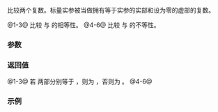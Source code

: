 {{title|1=operator==,!={{dsc small|(std::complex)}}}}
{{cpp/numeric/complex/navbar}}
{{dcl begin}}
{{dcl header|complex}}
{{dcl rev multi|num=1|until1=c++14|dcl1=
template&lt; class T &gt;
bool operator==( const complex&lt;T&gt;&amp; lhs, const complex&lt;T&gt;&amp; rhs );
|dcl2=
template&lt; class T &gt;
constexpr bool operator==( const complex&lt;T&gt;&amp; lhs, const complex&lt;T&gt;&amp; rhs );
}}
{{dcl rev multi|num=2|until1=c++14|dcl1=
template&lt; class T &gt;
bool operator==( const complex&lt;T&gt;&amp; lhs, const T&amp; rhs );
|dcl2=
template&lt; class T &gt;
constexpr bool operator==( const complex&lt;T&gt;&amp; lhs, const T&amp; rhs );
}}
{{dcl rev multi|num=3|until1=c++14|dcl1=
template&lt; class T &gt;
bool operator==( const T&amp; lhs, const complex&lt;T&gt;&amp; rhs );
|until2=c++20|dcl2=
template&lt; class T &gt;
constexpr bool operator==( const T&amp; lhs, const complex&lt;T&gt;&amp; rhs );
}}
{{dcl rev multi|num=4|until1=c++14|dcl1=
template&lt; class T &gt;
bool operator!=( const complex&lt;T&gt;&amp; lhs, const complex&lt;T&gt;&amp; rhs );
|until2=c++20|dcl2=
template&lt; class T &gt;
constexpr bool operator!=( const complex&lt;T&gt;&amp; lhs, const complex&lt;T&gt;&amp; rhs );
}}
{{dcl rev multi|num=5|until1=c++14|dcl1=
template&lt; class T &gt;
bool operator!=( const complex&lt;T&gt;&amp; lhs, const T&amp; rhs );
|until2=c++20|dcl2=
template&lt; class T &gt;
constexpr bool operator!=( const complex&lt;T&gt;&amp; lhs, const T&amp; rhs );
}}
{{dcl rev multi|num=6|until1=c++14|dcl1=
template&lt; class T &gt;
bool operator!=( const T&amp; lhs, const complex&lt;T&gt;&amp; rhs );
|until2=c++20|dcl2=
template&lt; class T &gt;
constexpr bool operator!=( const T&amp; lhs, const complex&lt;T&gt;&amp; rhs );
}}
{{dcl end}}
比较两个复数。标量实参被当做拥有等于实参的实部和设为零的虚部的复数。

@1-3@ 比较 {{c|lhs}} 与 {{c|rhs}} 的相等性。
@4-6@ 比较 {{c|lhs}} 与 {{c|rhs}} 的不等性。

{{rrev|since=c++20|
{{cpp/note synthesized eq}}
}}

===参数===
{{par begin}}
{{par|lhs, rhs|要比较的实参：要么都是复数，要么是一个复数和另一个匹配类型（{{c|float}}、{{c|double}}、{{c|long double}}）的标量}}
{{par end}}

===返回值===
@1-3@ 若 {{c|lhs}} 两部分别等于 {{c|rhs}}，则为 {{c|true}}，否则为 {{tt|false}}。
@4-6@ {{c|1=!(lhs == rhs)}}

===示例===
{{example|code=
#include &lt;complex&gt;

int main()
{
    using std::operator""i; // 或: using namespace std::complex_literals;

    static_assert(1.0i == 1.0i);
    static_assert(2.0i != 1.0i);

    constexpr std::complex z(1.0, 0.0);
    static_assert(z == 1.0);
    static_assert(1.0 == z);
    static_assert(2.0 != z);
    static_assert(z != 2.0);
}
}}

{{langlinks|en|es|ja|ru}}